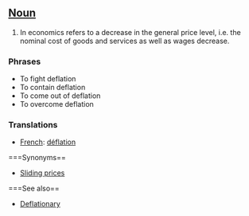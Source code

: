 ==[[Noun]]==

#In economics refers to a decrease in the general price level, i.e. the nominal cost of goods and services as well as wages decrease.
===Phrases===
*To fight deflation
*To contain deflation
*To come out of deflation
*To overcome deflation

===Translations===
*[[French]]: [[déflation]]

===Synonyms==

*[[Sliding prices]]

===See also==

*[[Deflationary]]